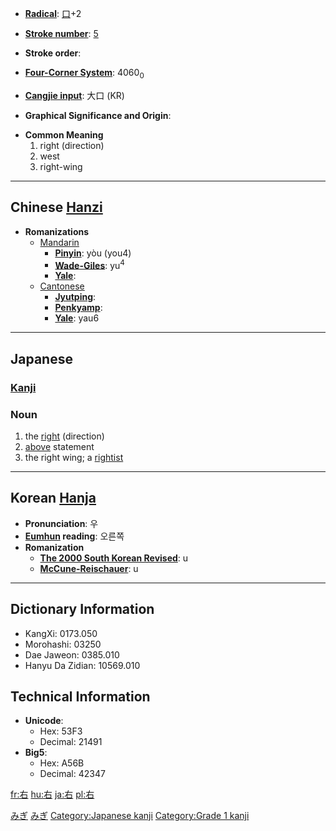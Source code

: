 * '''[[Wiktionary:Chinese radical index| Radical]]''': [[Wiktionary:Chinese radical index 口|口]]+2

* '''[[Wiktionary:Chinese total strokes index|Stroke number]]''': [[Wiktionary:Chinese total strokes index 5|5]]

* '''Stroke order''': 

* '''[[Wiktionary:Chinese four corner index|Four-Corner System]]''': 4060<sub>0</sub>

* '''[[Wiktionary:Chinese Cangjie index|Cangjie input]]''': 大口 (KR)

* '''Graphical Significance and Origin''': 

* '''Common Meaning'''
*#right (direction)
*# west
*# right-wing


----

== Chinese [[Hanzi]] ==

* '''Romanizations'''
** [[Mandarin]]
*** '''[[Pinyin]]''': yòu (you4)
*** '''[[Wade-Giles]]''': yu<sup>4</sup>
*** '''[[Yale]]''': 
**[[Cantonese]]
***'''[[Jyutping]]''':
***'''[[Penkyamp]]''': 
***'''[[Yale]]''': yau6


----

== Japanese ==
[[Category:1000_Japanese_basic_words|みぎ]]
[[Category:Japanese language|みぎ]]
=== [[Kanji]] ===
{{kanji
|[[う]] (u), [[ゆう]] (yū)
|[[みぎ]] (migi), [[たすける]] (tasukeru)
}}
=== Noun ===
{{janoun|みぎ|migi}}
# the [[right]] (direction)
# [[above]] statement
# the right wing; a [[rightist]]
----

== Korean [[Hanja]] ==

* '''Pronunciation''': 우
* '''[[Eumhun]] reading''': 오른쪽
* '''Romanization'''
** '''[[The 2000 South Korean Revised Romanization|The 2000 South Korean Revised]]''': u
** '''[[McCune-Reischauer]]''': u

----

== Dictionary Information ==

* KangXi: 0173.050
* Morohashi: 03250
* Dae Jaweon: 0385.010
* Hanyu Da Zidian: 10569.010

== Technical Information ==

* '''Unicode''':
** Hex: 53F3
** Decimal: 21491
* '''Big5''':
** Hex: A56B
** Decimal: 42347

[[Category:Japanese kanji]]
[[Category:Grade 1 kanji]]
[[fr:右]]
[[hu:右]]
[[ja:右]]
[[pl:右]]